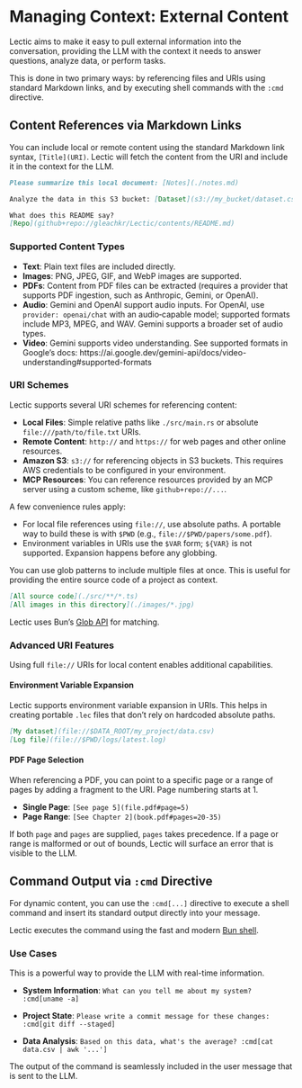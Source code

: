 # Managing Context: External Content

Lectic aims to make it easy to pull external information into the conversation,
providing the LLM with the context it needs to answer questions, analyze data,
or perform tasks.

This is done in two primary ways: by referencing files and URIs using
standard Markdown links, and by executing shell commands with the `:cmd`
directive.

## Content References via Markdown Links

You can include local or remote content using the standard Markdown link
syntax, `[Title](URI)`. Lectic will fetch the content from the URI and
include it in the context for the LLM.

```markdown
Please summarize this local document: [Notes](./notes.md)

Analyze the data in this S3 bucket: [Dataset](s3://my_bucket/dataset.csv)

What does this README say?
[Repo](github+repo://gleachkr/Lectic/contents/README.md)
```

### Supported Content Types

- **Text**: Plain text files are included directly.
- **Images**: PNG, JPEG, GIF, and WebP images are supported.
- **PDFs**: Content from PDF files can be extracted (requires a provider that
  supports PDF ingestion, such as Anthropic, Gemini, or OpenAI).
- **Audio**: Gemini and OpenAI support audio inputs. For OpenAI, use
  `provider: openai/chat` with an audio‑capable model; supported formats
  include MP3, MPEG, and WAV. Gemini supports a broader set of audio types.
- **Video**: Gemini supports video understanding. See supported formats in
  Google’s docs:
  https://ai.google.dev/gemini-api/docs/video-understanding#supported-formats

### URI Schemes

Lectic supports several URI schemes for referencing content:

- **Local Files**: Simple relative paths like `./src/main.rs` or absolute
  `file:///path/to/file.txt` URIs.
- **Remote Content**: `http://` and `https://` for web pages and other
  online resources.
- **Amazon S3**: `s3://` for referencing objects in S3 buckets. This
  requires AWS credentials to be configured in your environment.
- **MCP Resources**: You can reference resources provided by an MCP server
  using a custom scheme, like `github+repo://...`.

A few convenience rules apply:

- For local file references using `file://`, use absolute paths. A
  portable way to build these is with `$PWD` (e.g.,
  `file://$PWD/papers/some.pdf`).
- Environment variables in URIs use the `$VAR` form; `${VAR}` is not
  supported. Expansion happens before any globbing.

You can use glob patterns to include multiple files at once. This is useful
for providing the entire source code of a project as context.

```markdown
[All source code](./src/**/*.ts)
[All images in this directory](./images/*.jpg)
```

Lectic uses Bun's [Glob API](https://bun.sh/docs/api/glob) for matching.

### Advanced URI Features

Using full `file://` URIs for local content enables additional capabilities.

#### Environment Variable Expansion

Lectic supports environment variable expansion in URIs. This helps in
creating portable `.lec` files that don't rely on hardcoded absolute paths.

```markdown
[My dataset](file://$DATA_ROOT/my_project/data.csv)
[Log file](file://$PWD/logs/latest.log)
```

#### PDF Page Selection

When referencing a PDF, you can point to a specific page or a range of pages
by adding a fragment to the URI. Page numbering starts at 1.

- **Single Page**: `[See page 5](file.pdf#page=5)`
- **Page Range**: `[See Chapter 2](book.pdf#pages=20-35)`

If both `page` and `pages` are supplied, `pages` takes precedence. If a page
or range is malformed or out of bounds, Lectic will surface an error that is
visible to the LLM.

## Command Output via `:cmd` Directive

For dynamic content, you can use the `:cmd[...]` directive to execute a
shell command and insert its standard output directly into your message.

Lectic executes the command using the fast and modern [Bun
shell](https://bun.sh/docs/runtime/shell).

### Use Cases

This is a powerful way to provide the LLM with real-time information.

- **System Information**:
  `What can you tell me about my system? :cmd[uname -a]`

- **Project State**:
  `Please write a commit message for these changes: :cmd[git diff --staged]`

- **Data Analysis**:
  `Based on this data, what's the average? :cmd[cat data.csv | awk '...']`

The output of the command is seamlessly included in the user message that is
sent to the LLM.
